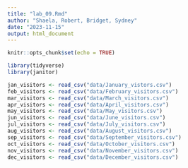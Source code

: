 ```yaml
---
title: "lab_09.Rmd"
author: "Shaela, Robert, Bridget, Sydney"
date: "2023-11-15"
output: html_document
---
```


```r
knitr::opts_chunk$set(echo = TRUE)
```

```r
library(tidyverse)
library(janitor)
```

```r
jan_visitors <- read_csv("data/January_vistors.csv")
feb_visitors <- read_csv("data/February_visitors.csv")
mar_visitors <- read_csv("data/March_visitors.csv")
apr_visitors <- read_csv("data/April_visitors.csv")
may_visitors <- read_csv("data/May_visitors.csv")
jun_visitors <- read_csv("data/June_visitors.csv")
jul_visitors <- read_csv("data/July_visitors.csv")
aug_visitors <- read_csv("data/August_visitors.csv")
sep_visitors <- read_csv("data/September_visitors.csv")
oct_visitors <- read_csv("data/October_visitors.csv")
nov_visitors <- read_csv("data/November_visitors.csv")
dec_visitors <- read_csv("data/December_visitors.csv")
```

```r

```